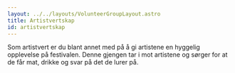 ```yaml
---
layout: ../../layouts/VolunteerGroupLayout.astro
title: Artistvertskap
id: artistvertskap
---
```


Som artistvert er du blant annet med på å gi artistene en hyggelig opplevelse på festivalen. Denne gjengen tar i mot artistene og sørger for at de får mat, drikke og svar på det de lurer på.

